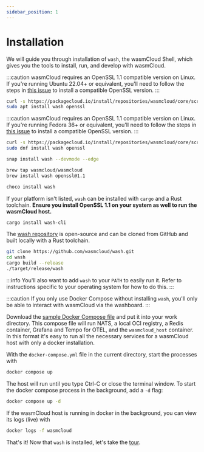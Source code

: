 ```yaml
---
sidebar_position: 1
---
```



# Installation

We will guide you through installation of `wash`, the wasmCloud Shell, which gives you the tools to
install, run, and develop with wasmCloud.

<Tabs queryString="os">
  <TabItem value="ubuntudebian" label="Ubuntu/Debian" default>

:::caution
wasmCloud requires an OpenSSL 1.1 compatible version on Linux. If you're running Ubuntu
22.04+ or equivalent, you'll need to follow the steps in [this
issue](https://github.com/wasmCloud/wash/issues/366) to install a compatible OpenSSL version.
:::

```bash
curl -s https://packagecloud.io/install/repositories/wasmcloud/core/script.deb.sh | sudo bash
sudo apt install wash openssl
```

  </TabItem>
  <TabItem value="fedora" label="Fedora">

:::caution
wasmCloud requires an OpenSSL 1.1 compatible version on Linux. If you're running Fedora 36+ or
equivalent, you'll need to follow the steps in [this
issue](https://github.com/wasmCloud/wash/issues/366) to install a compatible OpenSSL version.
:::

```bash
curl -s https://packagecloud.io/install/repositories/wasmcloud/core/script.rpm.sh | sudo bash
sudo dnf install wash openssl
```

  </TabItem>
  <TabItem value="snap" label="Snap">

```bash
snap install wash --devmode --edge
```

  </TabItem>
  <TabItem value="mac" label="MacOS">

```bash
brew tap wasmcloud/wasmcloud
brew install wash openssl@1.1
```

  </TabItem>
  <TabItem value="windows" label="Windows">

```powershell
choco install wash
```

  </TabItem>
  <TabItem value="rust" label="Rust">

If your platform isn't listed, `wash` can be installed with `cargo` and a Rust toolchain. **Ensure
you install OpenSSL 1.1 on your system as well to run the wasmCloud host.**

```bash
cargo install wash-cli
```

  </TabItem>
  <TabItem value="source" label="Source">

The [wash repository](https://github.com/wasmcloud/wash) is open-source and can be cloned from
GitHub and built locally with a Rust toolchain.

```bash
git clone https://github.com/wasmcloud/wash.git
cd wash
cargo build --release
./target/release/wash
```

:::info
You'll also want to add `wash` to your `PATH` to easily run it. Refer to instructions specific to
your operating system for how to do this.
:::

  </TabItem>
  <TabItem value="docker" label="Docker Compose">

:::caution
If you only use Docker Compose without installing `wash`, you'll only be able to interact with
wasmCloud via the washboard.
:::

Download the [sample Docker Compose
file](https://raw.githubusercontent.com/wasmCloud/examples/main/docker/docker-compose.yml) and put
it into your work directory. This compose file will run NATS, a local OCI registry, a Redis
container, Grafana and Tempo for OTEL, and the `wasmcloud_host` container. In this format it's easy
to run all the necessary services for a wasmCloud host with only a docker installation.

With the `docker-compose.yml` file in the current directory, start the processes with

```bash
docker compose up
```

The host will run until you type Ctrl-C or close the terminal window. To start the docker compose process in the background, add a `-d` flag:

```bash
docker compose up -d
```

If the wasmCloud host is running in docker in the background, you can view its logs (live) with

```bash
docker logs -f wasmcloud
```

  </TabItem>
</Tabs>

That's it! Now that `wash` is installed, let's take the [tour](/docs/tour/hello_world).
